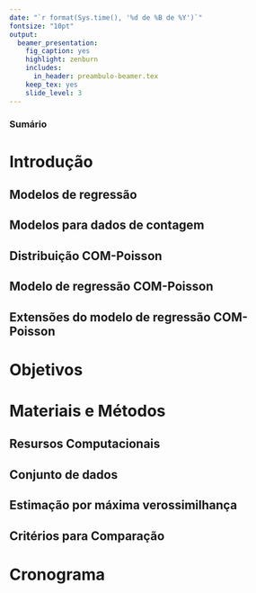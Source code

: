 ```yaml
---
date: "`r format(Sys.time(), '%d de %B de %Y')`"
fontsize: "10pt"
output: 
  beamer_presentation: 
    fig_caption: yes
    highlight: zenburn
    includes:
      in_header: preambulo-beamer.tex
    keep_tex: yes
    slide_level: 3
---
```


###  ###

\titlepage

### Sumário ###

\tableofcontents[hideallsubsections]

<!-- ------------------------------------------- -->
# Introdução #

## Modelos de regressão ##

###  ###

## Modelos para dados de contagem ##

###  ###

## Distribuição COM-Poisson ##

###  ###

## Modelo de regressão COM-Poisson ##

###  ###

## Extensões do modelo de regressão COM-Poisson ##

###  ###

<!-- ------------------------------------------- -->
# Objetivos #

###  ###

<!-- ------------------------------------------- -->
# Materiais e Métodos #

## Resursos Computacionais ##

###  ###

## Conjunto de dados ##

###  ###

## Estimação por máxima verossimilhança ##

###  ###

## Critérios para Comparação ##

###  ###

<!-- ------------------------------------------- -->
# Cronograma #

###  ###

\begin{figure}
\centering
\hspace{-0.5cm}
\begin{tikzpicture}[thick, scale=0.75, every node/.style={scale=0.75}]
\begin{ganttchart}[
canvas/.append style={fill=none},
y unit title=0.5cm, % Size da indicação do tempo
y unit chart=0.7cm, % Size do altura das colunas
x unit= 5.8mm, % largura das celulas
vgrid={*1{black!50, dotted}}, % grid cinza vertical
hgrid={*1{black!50, dotted}}, % grid cinza horizontal
title height=1, % Size dos dias
bar/.style={fill=done, draw=teal},
bar incomplete/.append style={fill=gray!10, draw=teal}, 
bar label node/.append style={align=right},
bar label font=\scriptsize\color{black!65},
group label font=\bfseries\scriptsize\color{black},
group left peak width=0.2,
group right peak width=0.2,
group left peak height=0.15,
group right peak height=0.15,
group left shift=.1, group right shift=-.1,
bar height=0.6, % size das barras de tarefas
bar left shift=.2, bar right shift=-.2,
bar top shift=.1, bar height=.8,
link/.style={-to, line width=0.7pt, black!50},
link type=dr
]{1}{24} % 
%\gantttitle{\color{teal}\bf Cronograma de atividades para 2016}{24}\\
\gantttitle{Fevereiro}{4}
\gantttitle{Março}{4} 
\gantttitle{Abril}{4} 
\gantttitle{Maio}{4} 
\gantttitle{Junho}{4} 
\gantttitle{Julho}{4} \\
%\gantttitlelist{1,...,24}{1} \\
\ganttgroup[group label node/.append style={align=right}, 
progress=75]{Projeto \ganttalignnewline de Pesquisa}{1}{3} \\
\ganttbar[progress=80]{Redação da \ganttalignnewline versão 
final}{1}{2} \\
\ganttbar[progress=0, progress label text=]{Entrega à
\ganttalignnewline banca}{3}{3} \\
\ganttgroup[group label node/.append style={align=right},
progress=15]{Elaboração \ganttalignnewline da Pesquisa}{2}{20} \\
\ganttbar[progress=40]{Revisão de \ganttalignnewline
literatura}{2}{8} \\
\ganttbar[progress=10]{Implementação
\ganttalignnewline Computacional}{7}{14} \\
\ganttbar[progress=0, progress label text= ]{Análise
\ganttalignnewline dos dados}{11}{14} \\
\ganttbar[progress=0, progress label text= ]{Discussão
\ganttalignnewline dos resultados}{13}{16} \\
\ganttbar[progress=0, progress label text= ]{Redação
\ganttalignnewline da pesquisa}{15}{20} \\
\ganttgroup[group label node/.append style={align=right},
progress=0, progress label text=]{Defesa \ganttalignnewline do
Trabalho}{20}{21} \\  
\ganttbar[progress=0, progress label text= ]{Elaboração da
\ganttalignnewline apresentação}{20}{20} \\
\ganttgroup[group label node/.append style={align=right},
progress=0, progress label text=]{Revisão Final}{21}{24} \\ 
\ganttbar[progress=0, progress label text= ]{Incorporação
\ganttalignnewline das sugestões}{21}{22} \\
\ganttbar[progress=0, progress label text= ]{Redação da 
\ganttalignnewline versão final}{22}{23}
 \ganttlink{elem1}{elem2}
 \ganttlink{elem1}{elem3}
 \ganttlink{elem4}{elem5}
 \ganttlink{elem4}{elem7}
 \ganttlink{elem4}{elem8}
 \ganttlink{elem5}{elem6}
 \ganttlink{elem5}{elem7}
 \ganttlink{elem8}{elem10}
 \ganttlink{elem10}{elem12}
 \ganttlink{elem10}{elem13}
 \ganttlink{elem12}{elem13}
\end{ganttchart}
\end{tikzpicture}
\caption{Cronograma de atividades para 2016}
\end{figure}
